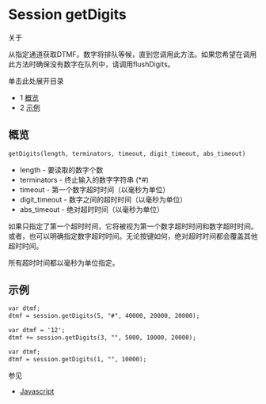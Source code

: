 # Session getDigits

关于

从指定通道获取DTMF。数字将排队等候，直到您调用此方法。如果您希望在调用此方法时确保没有数字在队列中，请调用flushDigits。

单击此处展开目录

* 1 [概览](#synopsis)
* 2 [示例](#example)

## 概览

```xml
getDigits(length, terminators, timeout, digit_timeout, abs_timeout)
```

* length - 要读取的数字个数
* terminators - 终止输入的数字字符串 (\*#)
* timeout - 第一个数字超时时间（以毫秒为单位）
* digit_timeout - 数字之间的超时时间（以毫秒为单位）
* abs_timeout - 绝对超时时间（以毫秒为单位）

如果只指定了第一个超时时间，它将被视为第一个数字超时时间和数字超时时间。或者，也可以明确指定数字超时时间。无论按键如何，绝对超时时间都会覆盖其他超时时间。

所有超时时间都以毫秒为单位指定。

## 示例

```xml
var dtmf;
dtmf = session.getDigits(5, "#", 40000, 20000, 20000);
```

```xml
var dtmf = '12';
dtmf += session.getDigits(3, "", 5000, 10000, 20000);
```

```xml
var dtmf;
dtmf = session.getDigits(1, "", 10000);
```

参见

* [Javascript](https://wiki.freeswitch.org/wiki/Javascript "Javascript")